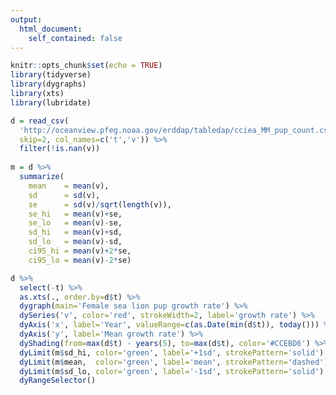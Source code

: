 ```yaml
---
output:
  html_document:
    self_contained: false
---
```


```r
knitr::opts_chunk$set(echo = TRUE)
library(tidyverse)
library(dygraphs)
library(xts)
library(lubridate)
```

```r
d = read_csv(
  'http://oceanview.pfeg.noaa.gov/erddap/tabledap/cciea_MM_pup_count.csv?time,mean_growth_rate', 
  skip=2, col_names=c('t','v')) %>%
  filter(!is.nan(v))
  
m = d %>%
  summarize(
    mean    = mean(v),
    sd      = sd(v),
    se      = sd(v)/sqrt(length(v)),
    se_hi   = mean(v)+se,
    se_lo   = mean(v)-se,
    sd_hi   = mean(v)+sd,
    sd_lo   = mean(v)-sd,
    ci95_hi = mean(v)+2*se,
    ci95_lo = mean(v)-2*se)

d %>%
  select(-t) %>%
  as.xts(., order.by=d$t) %>%
  dygraph(main='Female sea lion pup growth rate') %>%
  dySeries('v', color='red', strokeWidth=2, label='growth rate') %>%
  dyAxis('x', label='Year', valueRange=c(as.Date(min(d$t)), today())) %>%
  dyAxis('y', label='Mean growth rate') %>%
  dyShading(from=max(d$t) - years(5), to=max(d$t), color='#CCEBD6') %>%
  dyLimit(m$sd_hi, color='green', label='+1sd', strokePattern='solid') %>%
  dyLimit(m$mean,  color='green', label='mean', strokePattern='dashed') %>%
  dyLimit(m$sd_lo, color='green', label='-1sd', strokePattern='solid') %>%
  dyRangeSelector()
```

